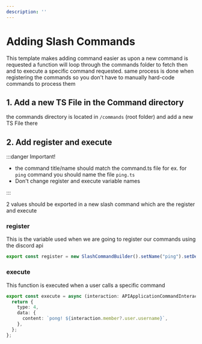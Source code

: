 ---
description: ''
---

# Adding Slash Commands

This template makes adding command easier as upon a new command is requested a function will loop through the commands folder to fetch then and to execute a specific command requested. same process is done when registering the commands so you don't have to manually hard-code commands to process them

## 1. Add a new TS File in the Command directory

the commands directory is located in `/commands` (root folder) and add a new TS File there

## 2. Add register and execute

:::danger Important!

- the command title/name should match the command.ts file for ex. for `ping` command you should name the file `ping.ts`
- Don't change register and execute variable names

:::

2 values should be exported in a new slash command which are the register and execute

### register

This is the variable used when we are going to register our commands using the discord api

```js
export const register = new SlashCommandBuilder().setName("ping").setDescription("pong's you back! (bot check)");
```

### execute

This function is executed when a user calls a specific command

```ts
export const execute = async (interaction: APIApplicationCommandInteraction): Promise<APIInteractionResponse> => {
  return {
    type: 4,
    data: {
      content: `pong! ${interaction.member?.user.username}`,
    },
  };
};
```
